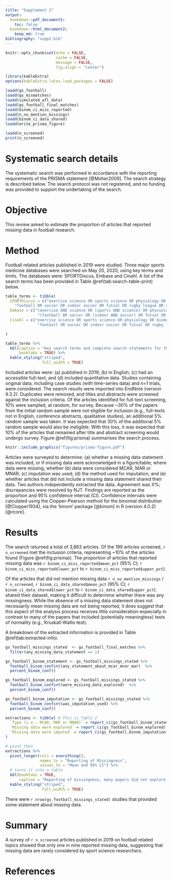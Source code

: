 ```yaml
---
title: "Supplement 2"
output: 
  bookdown::pdf_document2:
    toc: false
  bookdown::html_document2:
    keep_md: true
bibliography: "supp2.bib"
---
```


```r
knitr::opts_chunk$set(echo = FALSE, 
                      cache = FALSE,
                      message = FALSE,
                      fig.align = "center")
```

```r
library(kableExtra)
options(kableExtra.latex.load_packages = FALSE)
```


```r
loadd(gs_football)
loadd(gs_mismatches)
loadd(simulated_afl_data)
loadd(gs_football_final_matches)
loadd(binom_ci_miss_reported)
loadd(n_no_mention_missings)
loadd(binom_ci_data_shared)
loadd(write_prisma_figure)
```

```r
loadd(n_screened)
print(n_screened)
```


# Systematic search details

The systematic search was performed in accordance with the reporting
requirements of the PRISMA statement [@Moher2009]. The search strategy is
described below. The search protocol was not registered, and no funding
was provided to support the undertaking of the search.

# Objective

This review aimed to estimate the proportion of articles that reported 
missing data in football research.

# Method

Football related articles published in 2019 were studied. Three major
sports medicine databases were searched on May 20, 2020, using key terms and limits. 
The databases were: SPORTDiscus, Embase and Cinahl. A
list of the search terms has been provided in
Table \@ref(tab:search-table-print) below.

```r
table_terms <- tibble(
  SPORTDiscus = c("exercise science OR sports science OR physiology OR biomechanics OR nutrition OR training OR testing OR sports medicine OR performance analysis OR performance OR sport psychology OR coaching",
    "football OR soccer OR indoor soccer OR futsal OR rugby league OR rugby union OR gaelic football OR australian rules football OR AFL OR american football OR gridiron football OR touch football"),
  Embase = c("(exercise AND science OR (sports AND science) OR physiology OR biomechanics OR nutrition OR training OR testing OR (sports AND medicine) OR 'performance analysis' OR (('performance'/exp OR performance) AND ('analysis'/exp OR analysis)) OR 'performance'/exp OR performance OR 'sport psychology'/exp OR 'sport psychology' OR (('sport'/exp OR sport) AND ('psychology'/exp OR psychology)) OR 'coaching'/exp OR coaching) AND [2019-2019]/py",
              "(football OR soccer OR (indoor AND soccer) OR futsal OR rugby OR (rugby AND league) OR (rugby AND union) OR (gaelic AND football) OR 'australian rules footbal' OR (('australian'/exp OR australian) AND rules AND footbal) OR afl OR 'american football'/exp OR 'american football' OR (('american'/exp OR american) AND ('football'/exp OR football)) OR 'gridiron football' OR (gridiron AND ('football'/exp OR football)) OR 'touch football' OR (('touch'/exp OR touch) AND ('football'/exp OR football))) AND [2019-2019]/py"),
  Cinahl = c("exercise science OR sports science OR physiology OR biomechanics OR nutrition OR training OR testing OR sports medicine OR performance analysis OR performance OR sport psychology OR coaching",
              "football OR soccer OR indoor soccer OR futsal OR rugby league OR rugby union OR gaelic football OR australian rules football OR AFL OR american football OR gridiron football OR touch football")

)
```

```r
table_terms %>% 
  kbl(caption = "Key search terms and complete search statements for the databases, SPORTDiscuss, Embase, and Cinahl",
      booktabs = TRUE) %>% 
  kable_styling("striped",
                full_width = TRUE)
```

Included articles were: (a) published in 2019; (b) in English; 
(c) had an accessible full-text; and (d) included quantitative data. 
Studies containing original data, including case studies (with time-series data) 
and n=1 trials, were considered.
The search results were imported into EndNote (version 9.3.2).
Duplicates were removed, and titles and abstracts were screened against
the inclusion criteria. Of the articles identified for full-text
screening, 10% were sampled, at random, for survey. Because \~30% of the
papers from the initial random sample were not eligible for inclusion
(e.g., full-texts not in English, conference abstracts, qualitative
studies), an additional 5% random sample was taken. It was expected that 
30% of the additional 5% random sample would also be ineligible. With this loss,
it was expected that 10% of the articles that remained after title and abstract 
screening would undergo survey. 
Figure \@ref(fig:prisma) summarises the search process.


```r
knitr::include_graphics("figures/prisma-figure.pdf")
```


Articles were surveyed to determine: (a) whether a missing data
statement was included, or if missing data were acknowledged in a
figure/table; where data were missing, whether (b) data were considered
MCAR, MAR or MNAR; (c) imputation was used; (d) the method used for imputation; 
and (e) whether articles that did not include a missing data
statement shared their data. Two authors independently extracted the
data. Agreement was X%; discrepancies were resolved by NJT. Findings are
reported as the proportion and 95% confidence interval (CI). Confidence
intervals were calculated using the Clopper-Pearson method for the
binomial distribution [@Clopper1934], via the 'binom' package [@binom] in R (version 4.0.2) [@rcore].

# Results

The search returned a total of 3,863 articles. Of the 199 articles screened, `r n_screened` met the inclusion criteria, representing \~10% of the articles found (Figure \@ref(fig:prisma)). The proportion of articles that reported missing data was `r binom_ci_miss_reported$mean_pct` (95% CI; `r binom_ci_miss_reported$lower_pct` to `r binom_ci_miss_reported$upper_pct`).

Of the articles that did not mention missing data `r n_no_mention_missings` / `r n_screened`, `r binom_ci_data_shared$mean_pct` (95% CI; `r binom_ci_data_shared$lower_pct` to `r binom_ci_data_shared$upper_pct`). shared their dataset, making it difficult to determine whether there was any missingness. While the absence of a missing data statement does not necessarily mean missing data are not being reported, it does suggest that this aspect of the analysis process receives little consideration--especially in contrast to many of the papers that included (potentially meaningless) tests of normality (e.g., Kruskall-Wallis test).

A breakdown of the extracted information is provided in Table \@ref(tab:extracted-info).


```r
gs_football_missings_stated  <- gs_football_final_matches %>% 
  filter(any_missing_data_statement == 1)
```

```r
gs_football_binom_statement <- gs_football_missings_stated %>% 
  football_binom_confint(any_statement_about_mcar_mnar_mar)  %>% 
  percent_binom_conf()

gs_football_binom_explored <- gs_football_missings_stated %>% 
  football_binom_confint(were_missing_data_explored)  %>% 
  percent_binom_conf()

gs_football_binom_imputation <- gs_football_missings_stated %>% 
  football_binom_confint(was_imputation_used) %>% 
  percent_binom_conf()
```

```r

extractions <- tibble( # This is Table 2
  `Type (i.e., MCAR, MAR or MNAR)` = report_ci(gs_football_binom_statement),
  `Missing data were explored` = report_ci(gs_football_binom_explored),
  `Missing data were imputed` = report_ci(gs_football_binom_imputation)
)

# pivot_then
extractions %>% 
  pivot_longer(cols = everything(),
               names_to = "Reporting of Missingness",
               values_to = "Mean and 95% CI") %>% 
  # turns it into a table
  kbl(booktabs = TRUE,
      caption = "Reporting of missingness, many papers did not explore missings in a meaningful way, and there was the same number of papers who imputed values as reported MCAR, MAR, or MNAR.") %>% 
  kable_styling("striped",
                full_width = TRUE)
```

There were `r nrow(gs_football_missings_stated)` studies that provided some statement about missing data.

# Summary

A survey of `r n_screened` articles published in 2019 on football related topics
showed that only one in nine reported missing data, suggesting
that missing data are rarely considered by sport science researchers.

# References {-}